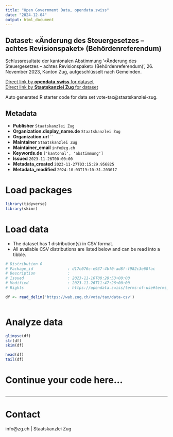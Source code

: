 ```yaml
---
title: "Open Government Data, opendata.swiss"
date: "2024-12-04"
output: html_document
---
```


## Dataset: «Änderung des Steuergesetzes – achtes Revisionspaket» (Behördenreferendum)

Schlussresultate der kantonalen Abstimmung '«Änderung des Steuergesetzes – achtes Revisionspaket» (Behördenreferendum)', 26. November 2023, Kanton Zug, aufgeschlüsselt nach Gemeinden.

[Direct link by **opendata.swiss** for dataset](https://opendata.swiss/de/dataset/anderung-des-steuergesetzes-achtes-revisionspaket-behordenreferendum)<br>
[Direct link by **Staatskanzlei Zug** for dataset](https://wab.zug.ch/vote/tax/data)

Auto generated R starter code for data set vote-tax@staatskanzlei-zug.

## Metadata

- **Publisher** `Staatskanzlei Zug`
- **Organization.display_name.de** `Staatskanzlei Zug`
- **Organization.url** ``
- **Maintainer** `Staatskanzlei Zug`
- **Maintainer_email** `info@zg.ch`
- **Keywords.de** `['kantonal', 'abstimmung']`
- **Issued** `2023-11-26T00:00:00`
- **Metadata_created** `2023-11-27T03:15:29.956825`
- **Metadata_modified** `2024-10-03T19:10:31.203017`


# Load packages

```r

library(tidyverse)
library(skimr)

```

# Load data

-   The dataset has 1 distribution(s) in CSV format.
-   All available CSV distributions are listed below and can be read into a tibble.

```r

# Distribution 0
# Package_id               : d17c076c-e937-4bf0-ad8f-f982c3e68fac
# Description              : 
# Issued                   : 2023-11-16T08:28:53+00:00
# Modified                 : 2023-11-26T11:47:26+00:00
# Rights                   : https://opendata.swiss/terms-of-use#terms_by

df <- read_delim('https://wab.zug.ch/vote/tax/data-csv')



```

# Analyze data

```r

glimpse(df)
str(df)
skim(df)

head(df)
tail(df)

```

# Continue your code here...

```r

```

------------------------------------------------------------------------

# Contact

info@zg.ch | Staatskanzlei Zug
